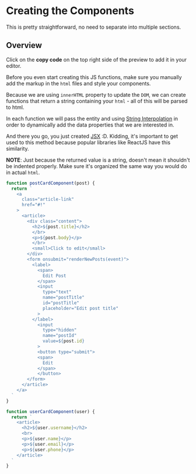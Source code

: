 # Creating the Components  

This is pretty straightforward, no need to separate into multiple sections.  

## Overview
Click on the **copy code** on the top right side of the preview to add it in your editor.

Before you even start creating this JS functions, make sure you manually add the markup in the `html` files and style your components.

Because we are using `innerHTML` property to update the `DOM`, we can create functions that return a string containing your `html` - all of this will be parsed to html.

In each function we will pass the entity and using [String Interpolation](https://developer.mozilla.org/en-US/docs/Web/JavaScript/Reference/Template_literals) in order to dynamically add the data properties that we are interested in.

And there you go, you just created [JSX](https://reactjs.org/docs/introducing-jsx.html) :D. Kidding, it's important to get used to this method because popular libraries like ReactJS have this similarity. 

**NOTE**: Just because the returned value is a string, doesn't mean it shouldn't be indented properly. Make sure it's organized the same way you would do in actual `html`.

```js filename="component.js"
function postCardComponent(post) {
  return `
    <a 
      class="article-link" 
      href="#!"
    >
      <article>
        <div class="content">
          <h2>${post.title}</h2>
          </br>
          <p>${post.body}</p>
          </br>
          <small>Click to edit</small>
        </div>            
        <form onsubmit="renderNewPosts(event)">              
          <label>                
            <span>
              Edit Post
            </span>
            <input 
              type="text" 
              name="postTitle" 
              id="postTitle"
              placeholder="Edit post title"
            >              
          </label>              
            <input 
              type="hidden" 
              name="postId" 
              value=${post.id}
            >
            <button type="submit">              
            <span>
              Edit
            </span>
            </button>
        </form>
      </article>
    </a>      
  `
}

function userCardComponent(user) {
  return `
    <article>
      <h2>${user.username}</h2>
      <br>
      <p>${user.name}</p>
      <p>${user.email}</p>
      <p>${user.phone}</p>
    </article>
  `
}
```
